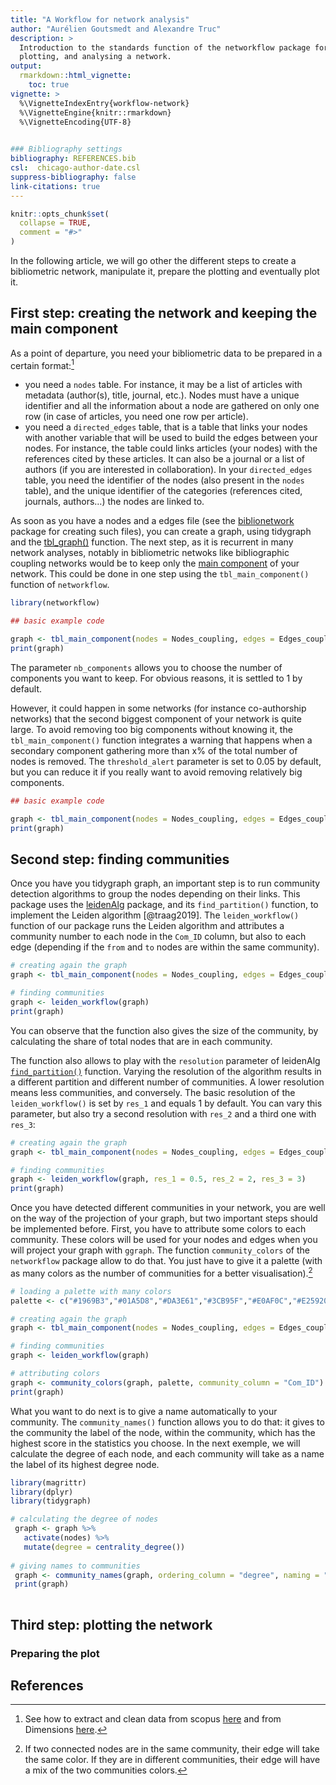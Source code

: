 ```yaml
---
title: "A Workflow for network analysis"
author: "Aurélien Goutsmedt and Alexandre Truc"
description: >
  Introduction to the standards function of the networkflow package for building, manipulating
  plotting, and analysing a network.
output: 
  rmarkdown::html_vignette:
    toc: true
vignette: >
  %\VignetteIndexEntry{workflow-network}
  %\VignetteEngine{knitr::rmarkdown}
  %\VignetteEncoding{UTF-8}
  

### Bibliography settings
bibliography: REFERENCES.bib
csl:  chicago-author-date.csl
suppress-bibliography: false
link-citations: true
---
```


```r
knitr::opts_chunk$set(
  collapse = TRUE,
  comment = "#>"
)
```

In the following article, we will go other the different steps to create a bibliometric network, manipulate it, prepare the plotting and eventually plot it. 

## First step: creating the network and keeping the main component

As a point of departure, you need your bibliometric data to be prepared in a certain format:^[See how to extract and clean data from scopus [here](https://aurelien-goutsmedt.com/post/extracting-biblio-data-1/) and from Dimensions [here](https://aurelien-goutsmedt.com/post/extracting-biblio-data-2/).]

- you need a `nodes` table. For instance, it may be a list of articles with metadata (author(s), title, journal, etc.). Nodes must have a unique identifier and all the information about a node are gathered on only one row (in case of articles, you need one row per article).
- you need a `directed_edges` table, that is a table that links your nodes with another variable that will be used to build the edges between your nodes. For instance, the table could links articles (your nodes) with the references cited by these articles. It can also be a journal or a list of authors (if you are interested in collaboration). In your `directed_edges` table, you need the identifier of the nodes (also present in the `nodes` table), and the unique identifier of the categories (references cited, journals, authors...) the nodes are linked to.   

As soon as you have a nodes and a edges file (see the [biblionetwork](https://github.com/agoutsmedt/biblionetwork) package for creating such files), you can create a graph, using tidygraph and the [tbl_graph()](https://rdrr.io/cran/tidygraph/man/tbl_graph.html) function. The next step, as it is recurrent in many network analyses, notably in bibliometric netwoks like bibliographic coupling networks would be to keep only the [main component](https://en.wikipedia.org/wiki/Component_(graph_theory)) of your network. This could be done in one step using the `tbl_main_component()` function of `networkflow`. 

```r
library(networkflow)

## basic example code

graph <- tbl_main_component(nodes = Nodes_coupling, edges = Edges_coupling, directed = FALSE, node_key = "ItemID_Ref", nb_components = 1)
print(graph)

```

The parameter `nb_components` allows you to choose the number of components you want to keep. For obvious reasons, it is settled to 1 by default. 

However, it could happen in some networks (for instance co-authorship networks) that the second biggest component of your network is quite large. To avoid removing too big components without knowing it, the `tbl_main_component()` function integrates a warning that happens when a secondary component gathering more than x% of the total number of nodes is removed. The `threshold_alert` parameter is set to 0.05 by default, but you can reduce it if you really want to avoid removing relatively big components.

```r

## basic example code

graph <- tbl_main_component(nodes = Nodes_coupling, edges = Edges_coupling, directed = FALSE, node_key = "ItemID_Ref", threshold_alert = 0.001)
print(graph)

```

## Second step: finding communities

Once you have you tidygraph graph, an important step is to run community detection algorithms to group the nodes depending on their links. This package uses the [leidenAlg](https://cran.r-project.org/web/packages/leidenAlg/index.html) package, and its `find_partition()` function, to implement the Leiden algorithm [@traag2019]. The `leiden_workflow()` function of our package runs the Leiden algorithm and attributes a community number to each node in the `Com_ID` column, but also to each edge (depending if the `from` and `to` nodes are within the same community). 

```r

# creating again the graph
graph <- tbl_main_component(nodes = Nodes_coupling, edges = Edges_coupling, directed = FALSE, node_key = "ItemID_Ref", nb_components = 1)

# finding communities
graph <- leiden_workflow(graph)
print(graph)

```

You can observe that the function also gives the size of the community, by calculating the share of total nodes that are in each community.

The function also allows to play with the `resolution` parameter of leidenAlg [`find_partition()`]() function. Varying the resolution of the algorithm results in a different partition and different number of communities. A lower resolution means less communities, and conversely. The basic resolution of the `leiden_workflow()` is set by `res_1` and equals 1 by default. You can vary this parameter, but also try a second resolution with `res_2` and a third one with `res_3`:

```r

# creating again the graph
graph <- tbl_main_component(nodes = Nodes_coupling, edges = Edges_coupling, directed = FALSE, node_key = "ItemID_Ref", nb_components = 1)

# finding communities
graph <- leiden_workflow(graph, res_1 = 0.5, res_2 = 2, res_3 = 3)
print(graph)

```

Once you have detected different communities in your network, you are well on the way of the projection of your graph, but two important steps should be implemented before. First, you have to attribute some colors to each community. These colors will be used for your nodes and edges when you will project your graph with `ggraph`. The function `community_colors` of the `networkflow` package allow to do that. You just have to give it a palette (with as many colors as the number of communities for a better visualisation).^[If two connected nodes are in the same community, their edge will take the same color. If they are in different communities, their edge will have a mix of the two communities colors.] 

```r
# loading a palette with many colors
palette <- c("#1969B3","#01A5D8","#DA3E61","#3CB95F","#E0AF0C","#E25920","#6C7FC9","#DE9493","#CD242E","#6F4288","#B2EEF8","#7FF6FD","#FDB8D6","#8BF9A9","#FEF34A","#FEC57D","#DAEFFB","#FEE3E1","#FBB2A7","#EFD7F2","#5CAADA","#37D4F5","#F5779B","#62E186","#FBDA28","#FB8F4A","#A4B9EA","#FAC2C0","#EB6466","#AD87BC","#0B3074","#00517C","#871B2A","#1A6029","#7C4B05","#8A260E","#2E3679","#793F3F","#840F14","#401C56","#003C65","#741A09","#602A2A","#34134A","#114A1B","#27DDD1","#27DD8D","#4ADD27","#D3DD27","#DDA427","#DF2935","#DD27BC","#BA27DD","#3227DD","#2761DD","#27DDD1")

# creating again the graph
graph <- tbl_main_component(nodes = Nodes_coupling, edges = Edges_coupling, directed = FALSE, node_key = "ItemID_Ref", nb_components = 1)

# finding communities
graph <- leiden_workflow(graph)

# attributing colors
graph <- community_colors(graph, palette, community_column = "Com_ID")
print(graph)
```

What you want to do next is to give a name automatically to your community. The `community_names()` function allows you to do that: it gives to the community the label of the node, within the community, which has the highest score in the statistics you choose. In the next exemple, we will calculate the degree of each node, and each community will take as a name the label of its highest degree node.

```r

library(magrittr)
library(dplyr)
library(tidygraph)

# calculating the degree of nodes
 graph <- graph %>%
   activate(nodes) %>%
   mutate(degree = centrality_degree())
 
# giving names to communities
 graph <- community_names(graph, ordering_column = "degree", naming = "Author_date", community_column = "Com_ID")
 print(graph)
 
```


## Third step: plotting the network

### Preparing the plot



## References
